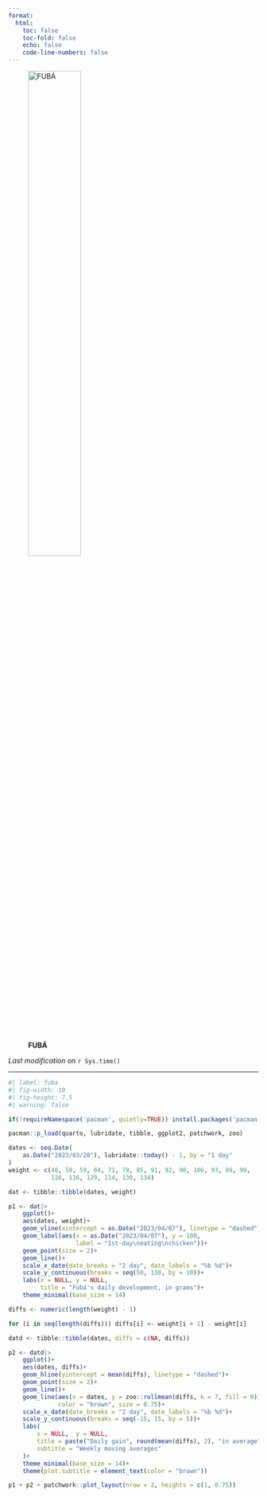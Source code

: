 ```yaml
---
format:
  html:
    toc: false
    toc-fold: false
    echo: false
    code-line-numbers: false
---
```


![**FUBÁ**](fuba.jpeg){width=50% fig-align="left"}

*Last modification on* `r Sys.time()`

***

```r
#| label: fuba
#| fig-width: 10
#| fig-height: 7.5
#| warning: false

if(!requireNamespace('pacman', quietly=TRUE)) install.packages('pacman')

pacman::p_load(quarto, lubridate, tibble, ggplot2, patchwork, zoo)

dates <- seq.Date(
    as.Date("2023/03/20"), lubridate::today() - 1, by = "1 day"
)
weight <- c(48, 59, 59, 64, 71, 78, 85, 91, 92, 90, 106, 93, 99, 99,
            116, 116, 129, 114, 130, 134)

dat <- tibble::tibble(dates, weight)

p1 <- dat|>
    ggplot()+
    aes(dates, weight)+
    geom_vline(xintercept = as.Date("2023/04/07"), linetype = "dashed")+
    geom_label(aes(x = as.Date("2023/04/07"), y = 100,
                   label = "1st-day\neating\nchicken"))+
    geom_point(size = 2)+
    geom_line()+
    scale_x_date(date_breaks = "2 day", date_labels = "%b %d")+
    scale_y_continuous(breaks = seq(50, 130, by = 10))+
    labs(x = NULL, y = NULL,
         title = "Fubá's daily development, in grams")+
    theme_minimal(base_size = 14)

diffs <- numeric(length(weight) - 1)

for (i in seq(length(diffs))) diffs[i] <- weight[i + 1] - weight[i]

datd <- tibble::tibble(dates, diffs = c(NA, diffs))

p2 <- datd|>
    ggplot()+
    aes(dates, diffs)+
    geom_hline(yintercept = mean(diffs), linetype = "dashed")+
    geom_point(size = 2)+
    geom_line()+
    geom_line(aes(x = dates, y = zoo::rollmean(diffs, k = 7, fill = 0)),
              color = "brown", size = 0.75)+
    scale_x_date(date_breaks = "2 day", date_labels = "%b %d")+
    scale_y_continuous(breaks = seq(-15, 15, by = 5))+
    labs(
        x = NULL,  y = NULL,
        title = paste("Daily gain", round(mean(diffs), 2), "in average"),
        subtitle = "Weekly moving averages"
    )+
    theme_minimal(base_size = 14)+
    theme(plot.subtitle = element_text(color = "brown"))

p1 + p2 + patchwork::plot_layout(nrow = 2, heights = c(1, 0.75))

```
